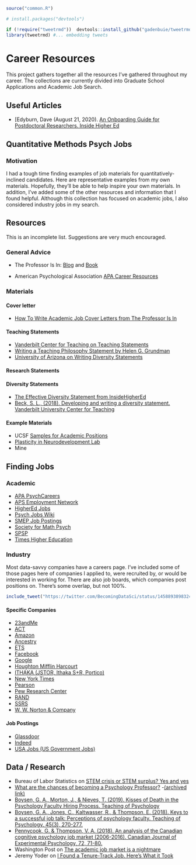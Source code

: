 

```r
source("common.R")

# install.packages("devtools")

if (!require("tweetrmd"))  devtools::install_github("gadenbuie/tweetrmd")
library(tweetrmd) #... embedding tweets

```


# Career Resources

This project gathers together all the resources I've gathered throughout my career. The collections are currently divided into Graduate School Applications and Academic Job Search. 



## Useful Articles

 - [Edyburn, Dave (August 21, 2020). [An Onboarding Guide for Postdoctoral Researchers. Inside Higher Ed](https://www.insidehighered.com/advice/2020/08/21/advice-postdocs-during-start-phase-their-appointments-opinion)
 



## Quantitative Methods Psych Jobs 
<!-- https://osf.io/nhmuv/wiki/home/?edit&view&menu -->
### Motivation

I had a tough time finding examples of job materials for quantitatively-inclined candidates. Here are representative examples from my own materials. Hopefully, they'll be able to help inspire your own materials. In addition, I've added some of the other resources and information that I found helpful. Although this collection has focused on academic jobs, I also considered industry jobs in my search.


## Resources
This is an incomplete list. Suggestions are very much encouraged.

### General Advice

- The Professor Is In: [Blog](http://theprofessorisin.com/) and [Book](https://smile.amazon.com/gp/product/0553419420)

- American Psychological Association [APA Career Resources](https://www.apa.org/careers/resources/academic/)

### Materials

#### Cover letter
- [How To Write Academic Job Cover Letters from The Professor Is In](https://theprofessorisin.com/category/how-to-write-academic-job-cover-letters/)

#### Teaching Statements
- [Vanderbilt Center for Teaching on Teaching Statements]( https://cft.vanderbilt.edu/guides-sub-pages/teaching-statements/)
- [Writing a Teaching Philosophy Statement by Helen G. Grundman](http://www.ams.org/notices/200611/comm-grundman.pdf)
- [University of Arizona on Writing Diversity Statements](https://postdoc.arizona.edu/content/writing-diversity-statements)

#### Research Statements

#### Diversity Statements
- [The Effective Diversity Statement from InsideHigherEd](https://www.insidehighered.com/advice/2016/06/10/how-write-effective-diversity-statement-essay)
- [Beck, S. L., (2018). Developing and writing a diversity statement. Vanderbilt University Center for Teaching](https://cft.vanderbilt.edu/guides-sub-pages/developing-and-writing-a-diversity-statement/)

#### Example Materials

- UCSF [Samples for Academic Positions](https://career.ucsf.edu/grad-students-postdocs/career-planning/academic-jobs/applying/academic-samples)
- [Plasticity in Neurodevelopment Lab](https://www.plasticityinneurodevelopmentlab.com/for-academics)
- Mine


## Finding Jobs

### Academic
- [APA PsychCareers](https://www.psyccareers.com/search)
- [APS Employment Network](https://jobs.psychologicalscience.org/)
- [HigherEd Jobs](https://www.higheredjobs.com/faculty/search.cfm?JobCat=91)
- [Psych Jobs Wiki](http://psychjobsearch.wikidot.com/)
- [SMEP Job Postings](https://smep.org/resources/positions-available)
- [Society for Math Psych](http://www.mathpsych.org/index.php?option=com_content&view=category&layout=blog&id=34&Itemid=62)
- [SPSP](https://my.spsp.org/Careers/Job-Search)
- [Times Higher Education](https://www.timeshighereducation.com/unijobs/en-us/listings/psychology/)

### Industry
Most data-savvy companies have a careers page. I've included some of those pages here of companies I applied to, were recruited by, or would be interested in working for. There are also job boards, which companies post positions on. There's some overlap, but not 100%.

```r
include_tweet("https://twitter.com/BecomingDataSci/status/1458893898324099075")
```

#### Specific Companies
- [23andMe](https://www.23andme.com/careers/)
- [ACT](https://careers-act.icims.com/jobs/)
- [Amazon](https://www.amazon.jobs/en/job_categories/data-science)
- [Ancestry](https://careers.ancestry.com/us/en)
- [ETS](https://www.ets.org/careers)
- [Facebook](https://www.facebook.com/careers/jobs)
- [Google](https://careers.google.com/)
- [Houghton Mifflin Harcourt](https://careers.hmhco.com/key/educational-measurement-jobs.html)
- [ITHAKA (JSTOR, Ithaka S+R, Portico)](https://www.ithaka.org/career-opportunities)
- [New York Times](https://www.nytco.com/careers/)
- [Pearson](https://pearson.jobs/)
- [Pew Research Center](https://jobs-prc.icims.com/jobs/)
- [RAND](https://www.rand.org/jobs.html)
- [SSRS](https://ssrs.com/careers/)
- [W. W. Norton & Company](https://wwnorton.com/careers/current-openings)

#### Job Postings
- [Glassdoor](https://www.glassdoor.com)
- [Indeed](https://www.indeed.com/)
- [USA Jobs (US Government Jobs)](https://www.usajobs.gov/)


## Data / Research

- Bureau of Labor Statistics on [STEM crisis or STEM surplus? Yes and yes](https://www.bls.gov/opub/mlr/2015/article/stem-crisis-or-stem-surplus-yes-and-yes.htm)
- [What are the chances of becoming a Psychology Professor?](http://geekpsychologist.com/what-are-the-chances-of-becoming-a-psychology-professor/stem-surplus-yes-and-yes.htm)
    -[(archived link)](http://webcache.googleusercontent.com/search?q=cache:M-P4L1Xj8XoJ:geekpsychologist.com/what-are-the-chances-of-becoming-a-psychology-professor/&hl=en&gl=us&strip=0&vwsrc=0)
- [Boysen, G. A., Morton, J., & Nieves, T. (2019). Kisses of Death in the Psychology Faculty Hiring Process. Teaching of Psychology](https://journals.sagepub.com/doi/abs/10.1177/0098628319853942)
- [Boysen, G. A., Jones, C., Kaltwasser, R., & Thompson, E. (2018). Keys to a successful job talk: Perceptions of psychology faculty. Teaching of Psychology, 45(3), 270-277.](https://journals.sagepub.com/doi/full/10.1177/0098628318779277)
- [Pennycook, G. & Thompson, V. A. (2018). An analysis of the Canadian cognitive psychology job market (2006-2016). Canadian Journal of Experimental Psychology, 72, 71-80.](https://psyarxiv.com/mxa35)
- Washington Post on [The academic job market is a nightmare](https://www.washingtonpost.com/outlook/2019/04/15/job-market-academics-is-nightmare-heres-one-way-fix-it/)
- Jeremy Yoder on [I Found a Tenure-Track Job. Here's What it Took](https://chroniclevitae.com/news/1775-i-found-a-tenure-track-job-here-s-what-it-took)
